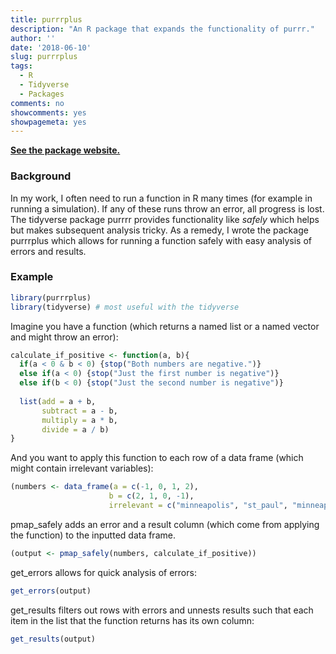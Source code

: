 ```yaml
---
title: purrrplus
description: "An R package that expands the functionality of purrr."
author: ''
date: '2018-06-10'
slug: purrrplus
tags:
  - R
  - Tidyverse
  - Packages
comments: no
showcomments: yes
showpagemeta: yes
---
```


[**See the package website.**](http://stenhaug.github.io/purrrplus)

### Background

In my work, I often need to run a function in R many times (for example in running a simulation). If any of these runs throw an error, all progress is lost. The tidyverse package purrrr provides functionality like *safely* which helps but makes subsequent analysis tricky. As a remedy, I wrote the package purrrplus which allows for running a function safely with easy analysis of errors and results. 

### Example

```r
library(purrrplus)
library(tidyverse) # most useful with the tidyverse
```

Imagine you have a function (which returns a named list or a named vector and might throw an error):

```r
calculate_if_positive <- function(a, b){
  if(a < 0 & b < 0) {stop("Both numbers are negative.")}
  else if(a < 0) {stop("Just the first number is negative")}
  else if(b < 0) {stop("Just the second number is negative")}
  
  list(add = a + b,
       subtract = a - b,
       multiply = a * b,
       divide = a / b)
}
```

And you want to apply this function to each row of a data frame (which might contain irrelevant variables):

```r
(numbers <- data_frame(a = c(-1, 0, 1, 2),
                      b = c(2, 1, 0, -1),
                      irrelevant = c("minneapolis", "st_paul", "minneapolis", "st_paul")))
```

pmap_safely adds an error and a result column (which come from applying the function) to the inputted data frame.

```r
(output <- pmap_safely(numbers, calculate_if_positive))
```

get_errors allows for quick analysis of errors:

```r
get_errors(output)
```

get_results filters out rows with errors and unnests results such that each item in the list that the function returns has its own column:

```r
get_results(output)
```


